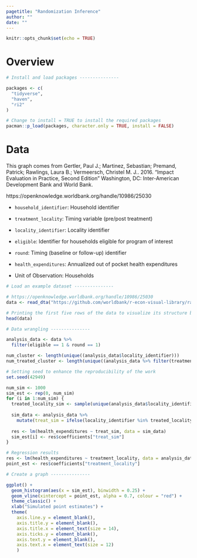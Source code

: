 ```yaml
---
pagetitle: "Randomization Inference"
author: ""
date: ""
---
```


```r
knitr::opts_chunk$set(echo = TRUE)
```

# Overview

```r
# Install and load packages ---------------

packages <- c(
  "tidyverse",
  "haven",
  "ri2"
)

# Change to install = TRUE to install the required packages
pacman::p_load(packages, character.only = TRUE, install = FALSE)

```

# Data

This graph comes from Gertler, Paul J.; Martinez, Sebastian; Premand, Patrick; Rawlings, Laura B.; Vermeersch, Christel M. J.. 2016. "Impact Evaluation in Practice, Second Edition" Washington, DC: Inter-American Development Bank and World Bank. 

https://openknowledge.worldbank.org/handle/10986/25030

- `household_identifier`: Household identifier
- `treatment_locality`: Timing variable (pre/post treatment)
- `locality_identifier`: Locality identifier
- `eligible`: Identifier for households eligible for program of interest
- `round`: Timing (baseline or follow-up) identifier
- `health_expenditures`: Annualized out of pocket health expenditures

- Unit of Observation: Households

```r
# Load an example dataset ---------------

# https://openknowledge.worldbank.org/handle/10986/25030
data <- read_dta("https://github.com/worldbank/r-econ-visual-library/raw/master/Library/Data/evaluation.dta")

# Printing the first five rows of the data to visualize its structure before data wrangling
head(data)

```

```r
# Data wrangling ---------------

analysis_data <- data %>%
  filter(eligible == 1 & round == 1) 

num_cluster <- length(unique((analysis_data$locality_identifier)))
num_treated_cluster <- length(unique((analysis_data %>% filter(treatment_locality == 1))$locality_identifier))

# Setting seed to enhance the reproducibility of the work
set.seed(42949)

num_sim <- 1000
sim_est <- rep(0, num_sim)
for (i in 1:num_sim) {
  treated_locality_sim <- sample(unique(analysis_data$locality_identifier), num_treated_cluster)
  
  sim_data <- analysis_data %>%
    mutate(treat_sim = ifelse(locality_identifier %in% treated_locality_sim, 1, 0))
  
  res <- lm(health_expenditures ~ treat_sim, data = sim_data)
  sim_est[i] <- res$coefficients["treat_sim"]
}

# Regression results 
res <- lm(health_expenditures ~ treatment_locality, data = analysis_data)
point_est <- res$coefficients["treatment_locality"]

```

```r
# Create a graph ---------------

ggplot() +
  geom_histogram(aes(x = sim_est), binwidth = 0.25) +
  geom_vline(xintercept = point_est, alpha = 0.7, colour = "red") +
  theme_classic() +
  xlab("Simulated point estimates") +
  theme(
    axis.line.y = element_blank(),
    axis.title.y = element_blank(),
    axis.title.x = element_text(size = 14),
    axis.ticks.y = element_blank(),
    axis.text.y = element_blank(),
    axis.text.x = element_text(size = 12)
    )

```
